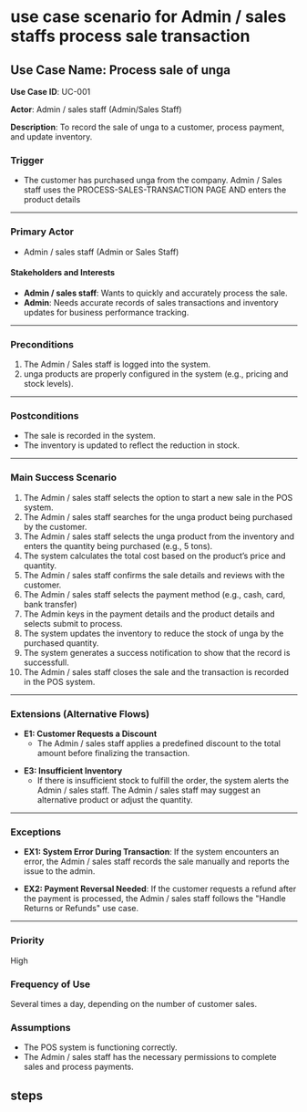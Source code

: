 # use case scenario for Admin / sales staffs process sale transaction

## **Use Case Name: Process sale of unga**

**Use Case ID**: UC-001

**Actor**: Admin / sales staff (Admin/Sales Staff)

**Description**: To record the sale of unga to a customer, process payment, and update inventory.

### **Trigger**

- The customer has purchased unga from the company. Admin / Sales staff uses the PROCESS-SALES-TRANSACTION PAGE AND enters the
  product details

---

### **Primary Actor**

- Admin / sales staff (Admin or Sales Staff)

#### **Stakeholders and Interests**

- **Admin / sales staff**: Wants to quickly and accurately process the sale.
- **Admin**: Needs accurate records of sales transactions and inventory updates for business performance tracking.
  
---

### **Preconditions**

1. The Admin / Sales staff is logged into the  system.
2. unga products are properly configured in the  system (e.g., pricing and stock levels).

---

### **Postconditions**

- The sale is recorded in the  system.
- The inventory is updated to reflect the reduction in stock.

---

### **Main Success Scenario**

1. The Admin / sales staff selects the option to start a new sale in the POS system.
2. The Admin / sales staff searches for the unga product being purchased by the customer.
3. The Admin / sales staff selects the unga product from the inventory and enters the quantity being purchased (e.g., 5 tons).
4. The system calculates the total cost based on the product’s price and quantity.
5. The Admin / sales staff confirms the sale details and reviews with the customer.
6. The Admin / sales staff selects the payment method (e.g., cash, card, bank transfer)
7. The Admin keys in  the payment details and the product details and selects submit to process.
8. The system updates the inventory to reduce the stock of unga by the purchased quantity.
9. The system generates a success notification to show that the record is successfull.
10. The Admin / sales staff closes the sale and the transaction is recorded in the POS system.

---

### **Extensions (Alternative Flows)**

- **E1: Customer Requests a Discount**
  - The Admin / sales staff applies a predefined discount to the total amount before finalizing the transaction.
  
<!-- - **E2: Payment Method Fails**
  - If the payment method fails (e.g., card decline), the Admin / sales staff selects an alternative payment method or cancels the transaction. -->

- **E3: Insufficient Inventory**
  - If there is insufficient stock to fulfill the order, the system alerts the Admin / sales staff. The Admin / sales staff may suggest an alternative product or adjust the quantity.

---

### **Exceptions**

- **EX1: System Error During Transaction**: If the system encounters an error, the Admin / sales staff records the sale manually and reports the issue to the admin.
  
- **EX2: Payment Reversal Needed**: If the customer requests a refund after the payment is processed, the Admin / sales staff follows the "Handle Returns or Refunds" use case.

---

### **Priority**

High

### **Frequency of Use**

Several times a day, depending on the number of customer sales.

### **Assumptions**

- The POS system is functioning correctly.
- The Admin / sales staff has the necessary permissions to complete sales and process payments.

<!-- ### **Notes**

- This use case applies to both in-person and remote sales (if remote payment options are available). -->

## steps
